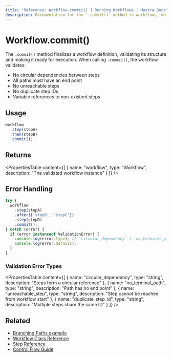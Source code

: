 ```yaml
---
title: "Reference: Workflow.commit() | Running Workflows | Mastra Docs"
description: Documentation for the `.commit()` method in workflows, which finalizes and validates workflow definitions.
---
```


# Workflow.commit()

The `.commit()` method finalizes a workflow definition, validating its structure and making it ready for execution. When calling `.commit()`, the workflow validates:

- No circular dependencies between steps
- All paths must have an end point
- No unreachable steps
- No duplicate step IDs
- Variable references to non-existent steps

## Usage

```typescript
workflow
  .step(stepA)
  .then(stepB)
  .commit();
```

## Returns

<PropertiesTable
  content={[
    {
      name: "workflow",
      type: "Workflow",
      description: "The validated workflow instance"
    }
  ]}
/>

## Error Handling

```typescript
try {
  workflow
    .step(stepA)
    .after(['stepB', 'stepC'])
    .step(stepD)
    .commit();
} catch (error) {
  if (error instanceof ValidationError) {
    console.log(error.type); // 'circular_dependency' | 'no_terminal_path' | 'unreachable_step'
    console.log(error.details);
  }
}
```

### Validation Error Types

<PropertiesTable
  content={[
    {
      name: "circular_dependency",
      type: "string",
      description: "Steps form a circular reference"
    },
    {
      name: "no_terminal_path", 
      type: "string",
      description: "Path has no end point"
    },
    {
      name: "unreachable_step",
      type: "string", 
      description: "Step cannot be reached from workflow start"
    },
    {
      name: "duplicate_step_id",
      type: "string",
      description: "Multiple steps share the same ID"
    }
  ]}
/>

## Related

- [Branching Paths example](../../../examples/workflows/branching-paths.mdx)
- [Workflow Class Reference](./workflow.mdx)
- [Step Reference](./step-class.mdx)
- [Control Flow Guide](../../workflows/control-flow.mdx)
```
